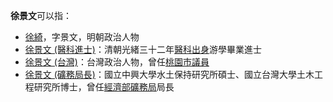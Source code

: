'''徐景文'''可以指：
* [[徐綺|徐綺]]，字景文，明朝政治人物
* [[徐景文_(醫科進士)|徐景文 (醫科進士)]]：清朝光緒三十二年[[醫科出身|醫科出身]]游學畢業進士
* [[徐景文_(台灣)|徐景文 (台灣)]]：台灣政治人物，曾任[[桃園市議員|桃園市議員]]
* [[徐景文_(礦務局長)|徐景文 (礦務局長)]]：國立中興大學水土保持研究所碩士、國立台灣大學土木工程研究所博士，曾任[[經濟部礦務局|經濟部礦務局]]局長

{{消歧義|J景|Cat=三字徐姓人名消歧义}}